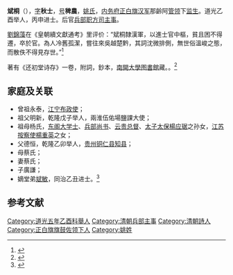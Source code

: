 '''斌桐'''（{{bd|1805年| |？|}}），[[表字|字]]'''秋士'''，[[号|号]]'''稗農'''，[[姚氏|姚氏]]，[[内务府正白旗|内务府正白旗]][[汉军|汉军]]那齡阿[[管领_(八旗)|管领]]下[[监生|监生]]。道光乙酉举人，丙申进士。后官[[兵部|兵部]][[职方司|职方司]][[主事|主事]]。

[[劉錦藻|劉錦藻]]在《皇朝續文獻通考》里评价：“斌桐隸漢軍，以進士官中樞，貧且困不得遷，卒於官。為人冷舊孤潔，嘗往來吳越楚黔，其詞沈微排側，無世俗溫峻之態，而散佚不得見存世。”<ref>{{cite book |author1=劉錦藻 |title=皇朝續文獻通考, Volume 820 |date=2002 |publisher=上海古籍出版社}}</ref>

著有《还初堂诗存》一卷，附詞，鈔本，[[南開大學图書館|南開大學图書館]]藏。。<ref>{{cite book |author1=恩华 |coauthors=关纪新 |title=八旗艺文编目 |date=2006 |publisher=辽宁民族出版社 |isbn=9787807221791 |page=148}}</ref>

==家庭及关联==
*曾祖永泰，[[江宁布政使|江宁布政使]]；
*祖父明新，乾隆戊子举人，兩淮伍佑場鹽課大使；
*祖母杨氏，[[东阁大学士|东阁大学士]]、[[兵部尚书|兵部尚书]]、[[云贵总督|云贵总督]]、[[太子太保|太子太保]][[楊应琚|楊应琚]]之孙女，[[江苏|江苏]][[按察使|按察使]][[楊重英|楊重英]]之女；
*父德恒，乾隆乙卯举人，[[贵州|贵州]][[铜仁县|铜仁县]][[知县|知县]]；
*母蔡氏；
*妻蔡氏；
*子廣謙；
*嫡堂弟[[斌敏|斌敏]]，同治乙丑进士。<ref>{{cite book |title=《同治四年乙丑科会试同年齿录》：斌敏履历}}</ref>

==参考文献==
{{reflist}}
{{道光十六年丙申恩科殿試金榜}}
[[Category:道光五年乙酉科舉人|Category:道光五年乙酉科舉人]]
[[Category:清朝兵部主事|Category:清朝兵部主事]]
[[Category:清朝詩人|Category:清朝詩人]]
[[Category:正白旗旗鼓佐领下人|Category:正白旗旗鼓佐领下人]]
[[Category:姚姓|Category:姚姓]]